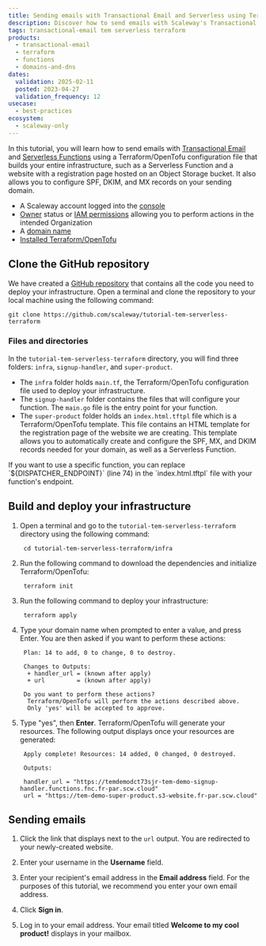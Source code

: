 ```yaml
---
title: Sending emails with Transactional Email and Serverless using Terraform/OpenTofu
description: Discover how to send emails with Scaleway's Transactional Email and Serverless using Terraform/OpenTofu
tags: transactional-email tem serverless terraform
products:
  - transactional-email
  - terraform
  - functions
  - domains-and-dns
dates:
  validation: 2025-02-11
  posted: 2023-04-27
  validation_frequency: 12
usecase:
  - best-practices
ecosystem:
  - scaleway-only
---
```




In this tutorial, you will learn how to send emails with [Transactional Email](/transactional-email/quickstart/) and [Serverless Functions](/serverless-functions/quickstart/) using a Terraform/OpenTofu configuration file that builds your entire infrastructure, such as a Serverless Function and a website with a registration page hosted on an Object Storage bucket. It also allows you to configure SPF, DKIM, and MX records on your sending domain.

<Requirements />

- A Scaleway account logged into the [console](https://console.scaleway.com)
- [Owner](/iam/concepts/#owner) status or [IAM permissions](/iam/concepts/#permission) allowing you to perform actions in the intended Organization
- A [domain name](/domains-and-dns/quickstart/)
- [Installed Terraform/OpenTofu](https://developer.hashicorp.com/terraform/tutorials/aws-get-started/install-cli)

## Clone the GitHub repository

We have created a [GitHub repository](https://github.com/scaleway/tutorial-tem-serverless-terraform) that contains all the code you need to deploy your infrastructure. Open a terminal and clone the repository to your local machine using the following command:

```shell
git clone https://github.com/scaleway/tutorial-tem-serverless-terraform
```

### Files and directories

In the `tutorial-tem-serverless-terraform` directory, you will find three folders: `infra`, `signup-handler`, and `super-product`.

- The `infra` folder holds `main.tf`, the Terraform/OpenTofu configuration file used to deploy your infrastructure.
- The `signup-handler` folder contains the files that will configure your function. The `main.go` file is the entry point for your function.
- The `super-product` folder holds an `index.html.tftpl` file which is a Terraform/OpenTofu template. This file contains an HTML template for the registration page of the website we are creating. This template allows you to automatically create and configure the SPF, MX, and DKIM records needed for your domain, as well as a Serverless Function.

<Message type="tip">
  If you want to use a specific function, you can replace `${DISPATCHER_ENDPOINT}` (line 74) in the `index.html.tftpl` file with your function's endpoint.
</Message>


## Build and deploy your infrastructure

1. Open a terminal and go to the `tutorial-tem-serverless-terraform` directory using the following command:

    ```shell
     cd tutorial-tem-serverless-terraform/infra
    ```

2. Run the following command to download the dependencies and initialize Terraform/OpenTofu:

    ```shell
     terraform init
    ```

3. Run the following command to deploy your infrastructure:

    ```shell
     terraform apply
    ```
4. Type your domain name when prompted to enter a value, and press Enter. You are then asked if you want to perform these actions:

      ```shell
       Plan: 14 to add, 0 to change, 0 to destroy.

       Changes to Outputs:
        + handler_url = (known after apply)
        + url         = (known after apply)

       Do you want to perform these actions?
        Terraform/OpenTofu will perform the actions described above.
        Only 'yes' will be accepted to approve.
      ```

5. Type "yes", then **Enter**. Terraform/OpenTofu will generate your resources. The following output displays once your resources are generated:

    ```shell
     Apply complete! Resources: 14 added, 0 changed, 0 destroyed.

     Outputs:

     handler_url = "https://temdemodct73sjr-tem-demo-signup-handler.functions.fnc.fr-par.scw.cloud"
     url = "https://tem-demo-super-product.s3-website.fr-par.scw.cloud"
    ```

## Sending emails

1. Click the link that displays next to the `url` output. You are redirected to your newly-created website.
2. Enter your username in the **Username** field.
3. Enter your recipient's email address in the **Email address** field. For the purposes of this tutorial, we recommend you enter your own email address.
    <Lightbox image={image} alt="" />

4. Click **Sign in**.
5. Log in to your email address. Your email titled **Welcome to my cool product!** displays in your mailbox.
<Lightbox image={image2} alt="" />